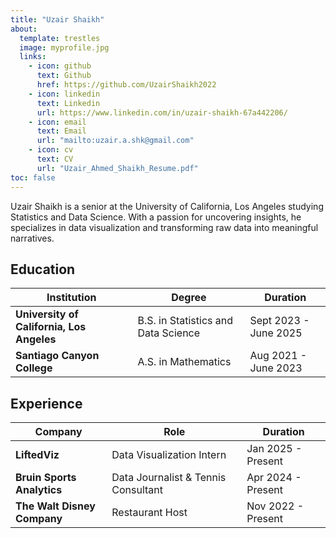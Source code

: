 ```yaml
---
title: "Uzair Shaikh"
about:
  template: trestles
  image: myprofile.jpg
  links:
    - icon: github
      text: Github
      href: https://github.com/UzairShaikh2022
    - icon: linkedin
      text: Linkedin
      url: https://www.linkedin.com/in/uzair-shaikh-67a442206/
    - icon: email
      text: Email
      url: "mailto:uzair.a.shk@gmail.com"
    - icon: cv
      text: CV
      url: "Uzair_Ahmed_Shaikh_Resume.pdf"
toc: false
---
```


Uzair Shaikh is a senior at the University of California, Los Angeles studying Statistics and Data Science. With a passion for uncovering insights, he specializes in data visualization and transforming raw data into meaningful narratives. 

## Education  

| Institution                        | Degree                          | Duration               |
|------------------------------------|---------------------------------|------------------------|
| **University of California, Los Angeles** | B.S. in Statistics and Data Science | Sept 2023 - June 2025 |
| **Santiago Canyon College**        | A.S. in Mathematics            | Aug 2021 - June 2023  |

## Experience  

| Company               | Role                                  | Duration               |
|---------------------------|--------------------------------------|------------------------|
| **LiftedViz**              | Data Visualization Intern           | Jan 2025 - Present    |
| **Bruin Sports Analytics** | Data Journalist & Tennis Consultant | Apr 2024 - Present    |
| **The Walt Disney Company** | Restaurant Host                     | Nov 2022 - Present    |




